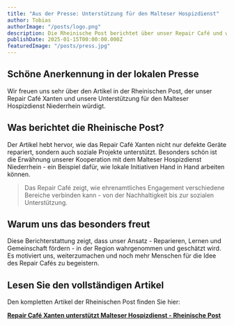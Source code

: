 ```yaml
---
title: "Aus der Presse: Unterstützung für den Malteser Hospizdienst"
author: Tobias
authorImage: "/posts/logo.png"
description: Die Rheinische Post berichtet über unser Repair Café und wie wir den Malteser Hospizdienst Niederrhein unterstützen.
publishDate: 2025-01-15T00:00:00.000Z
featuredImage: "/posts/press.jpg"
---
```


## Schöne Anerkennung in der lokalen Presse

Wir freuen uns sehr über den Artikel in der Rheinischen Post, der unser Repair Café Xanten und unsere Unterstützung für den Malteser Hospizdienst Niederrhein würdigt.


## Was berichtet die Rheinische Post?

Der Artikel hebt hervor, wie das Repair Café Xanten nicht nur defekte Geräte repariert, sondern auch soziale Projekte unterstützt. Besonders schön ist die Erwähnung unserer Kooperation mit dem Malteser Hospizdienst Niederrhein - ein Beispiel dafür, wie lokale Initiativen Hand in Hand arbeiten können.

<BlockQuote author="Aus dem RP-Artikel">
  Das Repair Café zeigt, wie ehrenamtliches Engagement verschiedene Bereiche verbinden kann - von der Nachhaltigkeit bis zur sozialen Unterstützung.
</BlockQuote>

## Warum uns das besonders freut

Diese Berichterstattung zeigt, dass unser Ansatz - Reparieren, Lernen und Gemeinschaft fördern - in der Region wahrgenommen und geschätzt wird. Es motiviert uns, weiterzumachen und noch mehr Menschen für die Idee des Repair Cafés zu begeistern.


## Lesen Sie den vollständigen Artikel

Den kompletten Artikel der Rheinischen Post finden Sie hier:

**[Repair Café Xanten unterstützt Malteser Hospizdienst - Rheinische Post](https://rp-online.de/nrw/staedte/xanten/repair-cafe-xanten-unterstuetzt-malteser-hospizdienst_aid-110685091)**
